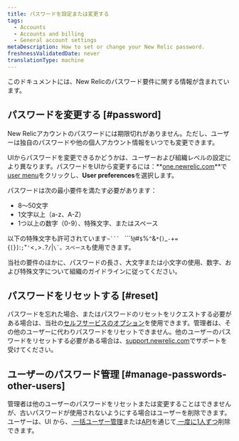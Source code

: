 ```yaml
---
title: パスワードを設定または変更する
tags:
  - Accounts
  - Accounts and billing
  - General account settings
metaDescription: How to set or change your New Relic password.
freshnessValidatedDate: never
translationType: machine
---
```


このドキュメントには、New Relicのパスワード要件に関する情報が含まれています。

## パスワードを変更する [#password]

New Relicアカウントのパスワードには期限切れがありません。ただし、ユーザーは独自のパスワードや他の個人アカウント情報をいつでも変更できます。

UIからパスワードを変更できるかどうかは、ユーザーおよび組織レベルの設定により異なります。パスワードをUIから変更するには：**[one.newrelic.com](https://one.newrelic.com)**で[user menu](/docs/accounts/accounts-billing/general-account-settings/intro-account-settings)をクリックし、**User preferences**を選択します。

パスワードは次の最小要件を満たす必要があります：

* 8～50文字
* 1文字以上（a-z、A-Z）
* 1つ以上の数字（0-9）、特殊文字、またはスペース

以下の特殊文字も許可されています`~``` ` ```!``@``#``$``%``^``&``*``(``)``_``-``+``=``{``[``}``]``:``;``"``'``<``,``>``.``?``/``|``\`。スペース``も使用できます。

<Callout variant="important">
  当社の要件のほかに、パスワードの長さ、大文字または小文字の使用、数字、および特殊文字について組織のガイドラインに従ってください。
</Callout>

## パスワードをリセットする [#reset]

パスワードを忘れた場合、またはパスワードのリセットをリクエストする必要がある場合は、当社の[セルフサービスのオプション](/docs/accounts-partnerships/accounts/account-setup/troubleshoot-password-email-address-login-problems#forgot-password)を使用できます。管理者は、その他のユーザーに代わりパスワードをリセットできません。他のユーザーのパスワードをリセットする必要がある場合は、[support.newrelic.com](https://support.newrelic.com)でサポートを受けてください。

## ユーザーのパスワード管理 [#manage-passwords-other-users]

管理者は他のユーザーのパスワードをリセットまたは変更することはできませんが、古いパスワードが使用されないようにする場合はユーザーを削除できます。ユーザーは、UI から、[ 一括ユーザー管理](/docs/accounts/original-accounts-billing/original-users-roles/users-roles-original-user-model/#deleting)または[API](/docs/accounts/original-accounts-billing/original-users-roles/users-roles-original-user-model/#bulk)を通じて[ 一度に1人ずつ](/docs/apis/nerdgraph/examples/nerdgraph-manage-users/#delete-users)削除できます。